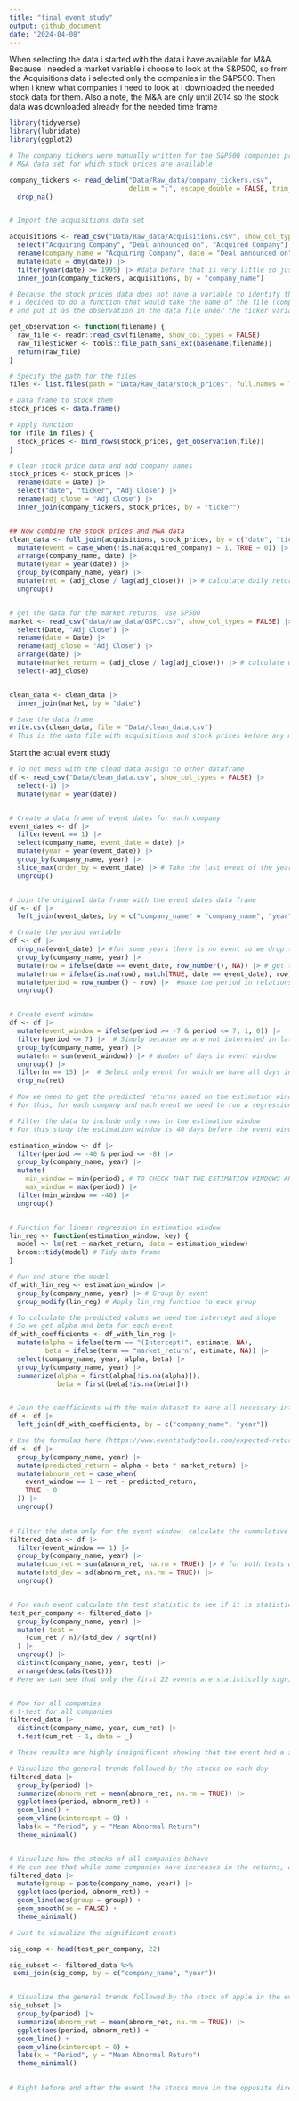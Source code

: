 ```yaml
---
title: "final_event_study"
output: github_document
date: "2024-04-08"
---
```


When selecting the data i started with the data i have available for M&A.
Because i needed a market variable i choose to look at the S&P500, so from the
Acquisitions data i selected only the companies in the S&P500.
Then when i knew what companies i need to look at i downloaded the needed stock data for them.
Also a note, the M&A are only until 2014 so the stock data was downloaded already
for the needed time frame

```r
library(tidyverse)
library(lubridate)
library(ggplot2)
```


```r

# The company tickers were manually written for the S&P500 companies present in the
# M&A data set for which stock prices are available

company_tickers <- read_delim("Data/Raw_data/company_tickers.csv", 
                              delim = ";", escape_double = FALSE, trim_ws = TRUE,show_col_types = FALSE) |> 
  drop_na()


# Import the acquisitions data set

acquisitions <- read_csv("Data/Raw_data/Acquisitions.csv", show_col_types = FALSE) |> 
  select("Acquiring Company", "Deal announced on", "Acquired Company") |>
  rename(company_name = "Acquiring Company", date = "Deal announced on", acquired_company = "Acquired Company") |>
  mutate(date = dmy(date)) |>
  filter(year(date) >= 1995) |> #data before that is very little so just filtered it out
  inner_join(company_tickers, acquisitions, by = "company_name") 

```


```r

# Because the stock prices data does not have a variable to identify the company by
# I decided to do a function that would take the name of the file (company ticker)
# and put it as the observation in the data file under the ticker variable

get_observation <- function(filename) {
  raw_file <- readr::read_csv(filename, show_col_types = FALSE)
  raw_file$ticker <- tools::file_path_sans_ext(basename(filename))
  return(raw_file)
}

# Specify the path for the files
files <- list.files(path = "Data/Raw_data/stock_prices", full.names = TRUE)

# Data frame to stock them
stock_prices <- data.frame()

# Apply function
for (file in files) {
  stock_prices <- bind_rows(stock_prices, get_observation(file))
}

```


```r


# Clean stock price data and add company names
stock_prices <- stock_prices |>
  rename(date = Date) |>
  select("date", "ticker", "Adj Close") |>
  rename(adj_close = "Adj Close") |>
  inner_join(company_tickers, stock_prices, by = "ticker") 


## Now combine the stock prices and M&A data
clean_data <- full_join(acquisitions, stock_prices, by = c("date", "ticker", "company_name")) |>
  mutate(event = case_when(!is.na(acquired_company) ~ 1, TRUE ~ 0)) |> # creates dummy, if there was an acquisition = 1
  arrange(company_name, date) |> 
  mutate(year = year(date)) |> 
  group_by(company_name, year) |>
  mutate(ret = (adj_close / lag(adj_close))) |> # calculate daily returns change in the stock's price
  ungroup()


# get the data for the market returns, use SP500
market <- read_csv("data/raw_data/GSPC.csv", show_col_types = FALSE) |>
  select(Date, "Adj Close") |>
  rename(date = Date) |>
  rename(adj_close = "Adj Close") |>
  arrange(date) |> 
  mutate(market_return = (adj_close / lag(adj_close))) |> # calculate daily returns change in the stock's price
  select(-adj_close)


clean_data <- clean_data |>
  inner_join(market, by = "date")

# Save the data frame
write.csv(clean_data, file = "Data/clean_data.csv")
# This is the data file with acquisitions and stock prices before any manipulations


```


######################### Start the actual event study ######################### 


```r


# To not mess with the clead data assign to other dataframe
df <- read_csv("Data/clean_data.csv", show_col_types = FALSE) |>
  select(-1) |> 
  mutate(year = year(date)) 


# Create a data frame of event dates for each company
event_dates <- df |>
  filter(event == 1) |>
  select(company_name, event_date = date) |>
  mutate(year = year(event_date)) |>
  group_by(company_name, year) |>
  slice_max(order_by = event_date) |> # Take the last event of the year to make sure there is enough data before the event happened
  ungroup()


# Join the original data frame with the event dates data frame
df <- df |>
  left_join(event_dates, by = c("company_name" = "company_name", "year" = "year"))

# Create the period variable
df <- df |>
  drop_na(event_date) |> #for some years there is no event so we drop those observations
  group_by(company_name, year) |>
  mutate(row = ifelse(date == event_date, row_number(), NA)) |> # get the row number of when event happened
  mutate(row = ifelse(is.na(row), match(TRUE, date == event_date), row)) |> # make sure the row is equal to event row for whole year
  mutate(period = row_number() - row) |>  #make the period in relationship to the event day
  ungroup() 


# Create event window
df <- df |>
  mutate(event_window = ifelse(period >= -7 & period <= 7, 1, 0)) |>
  filter(period <= 7) |>  # Simply because we are not interested in later days
  group_by(company_name, year) |> 
  mutate(n = sum(event_window)) |> # Number of days in event window
  ungroup() |> 
  filter(n == 15) |>  # Select only event for which we have all days in event window
  drop_na(ret)

```



```r

# Now we need to get the predicted returns based on the estimation window 
# For this, for each company and each event we need to run a regression of ret on market_return

# Filter the data to include only rows in the estimation window
# For this study the estimation window is 40 days before the event window.

estimation_window <- df |>
  filter(period >= -40 & period <= -8) |> 
  group_by(company_name, year) |> 
  mutate(
    min_window = min(period), # TO CHECK THAT THE ESTIMATION WINDOWS ARE THE SAME
    max_window = max(period)) |> 
  filter(min_window == -40) |> 
  ungroup()


# Function for linear regression in estimation window
lin_reg <- function(estimation_window, key) {
  model <- lm(ret ~ market_return, data = estimation_window)
  broom::tidy(model) # Tidy data frame
}

# Run and store the model
df_with_lin_reg <- estimation_window |> 
  group_by(company_name, year) |> # Group by event
  group_modify(lin_reg) # Apply lin_reg function to each group

# To calculate the predicted values we need the intercept and slope
# So we get alpha and beta for each event
df_with_coefficients <- df_with_lin_reg |> 
  mutate(alpha = ifelse(term == "(Intercept)", estimate, NA),
         beta = ifelse(term == "market_return", estimate, NA)) |> 
  select(company_name, year, alpha, beta) |> 
  group_by(company_name, year) |> 
  summarize(alpha = first(alpha[!is.na(alpha)]),
            beta = first(beta[!is.na(beta)]))   


# Join the coefficients with the main dataset to have all necessary information in one place
df <- df |> 
  left_join(df_with_coefficients, by = c("company_name", "year"))

```


```r

# Use the formulas here (https://www.eventstudytools.com/expected-return-models) to calculate normal(predicted) and abnormal returns using the market model.
df <- df |> 
  group_by(company_name, year) |> 
  mutate(predicted_return = alpha + beta * market_return) |> 
  mutate(abnorm_ret = case_when(
    event_window == 1 ~ ret - predicted_return,
    TRUE ~ 0
  )) |> 
  ungroup()
  


```


```r

# Filter the data only for the event window, calculate the cummulative abnormal returns and the standard deviation for each event
filtered_data <- df |>
  filter(event_window == 1) |> 
  group_by(company_name, year) |>
  mutate(cum_ret = sum(abnorm_ret, na.rm = TRUE)) |> # for both tests we just need the total cummulative return
  mutate(std_dev = sd(abnorm_ret, na.rm = TRUE)) |> 
  ungroup()


# For each event calculate the test statistic to see if it is statistically different from zero
test_per_company <- filtered_data |> 
  group_by(company_name, year) |> 
  mutate( test = 
    (cum_ret / n)/(std_dev / sqrt(n))
  ) |> 
  ungroup() |> 
  distinct(company_name, year, test) |>
  arrange(desc(abs(test)))
# Here we can see that only the first 22 events are statistically significant, meaning that only for these events the impact of the M&A is different from zero. 


# Now for all companies
# t-test for all companies
filtered_data |>
  distinct(company_name, year, cum_ret) |>
  t.test(cum_ret ~ 1, data = _)

# These results are highly insignificant showing that the event had a statistically insignificant impact on the cumulative abnormal returns of all companies. This can be explained by the fact that the stock market is highly unpredictable so the same event will impact a company's stock prices in completely different ways as it is dependent on so many other factors. 

```

```r

# Visualize the general trends followed by the stocks on each day
filtered_data |>
  group_by(period) |>
  summarize(abnorm_ret = mean(abnorm_ret, na.rm = TRUE)) |>
  ggplot(aes(period, abnorm_ret)) +
  geom_line() +
  geom_vline(xintercept = 0) +
  labs(x = "Period", y = "Mean Abnormal Return")
  theme_minimal()



```



```r
  
# Visualize how the stocks of all companies behave
# We can see that while some companies have increases in the returns, others have decreseases which in the end collapse to approximatelly zero which may be an explanation of why the effects over all companies are not significant. 
filtered_data |>
  mutate(group = paste(company_name, year)) |>
  ggplot(aes(period, abnorm_ret)) +
  geom_line(aes(group = group)) +
  geom_smooth(se = FALSE) +
  theme_minimal()
```



```r

# Just to visualize the significant events

sig_comp <- head(test_per_company, 22)

sig_subset <- filtered_data %>%
 semi_join(sig_comp, by = c("company_name", "year"))


# Visualize the general trends followed by the stock of apple in the event that is statistically significant
sig_subset |>
  group_by(period) |>
  summarize(abnorm_ret = mean(abnorm_ret, na.rm = TRUE)) |>
  ggplot(aes(period, abnorm_ret)) +
  geom_line() +
  geom_vline(xintercept = 0) +
  labs(x = "Period", y = "Mean Abnormal Return")
  theme_minimal()

  
# Right before and after the event the stocks move in the opposite direction compared to the average of all companies.

```

